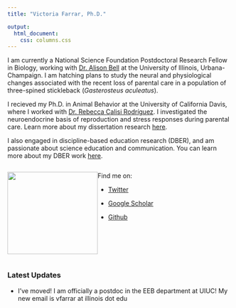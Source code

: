 ```yaml
---
title: "Victoria Farrar, Ph.D."

output:
  html_document: 
    css: columns.css
---
```


I am currently a National Science Foundation Postdoctoral Research Fellow in Biology, working with [Dr. Alison Bell](https://alisonbelllab.web.illinois.edu/) at the University of Illinois, Urbana-Champaign. I am hatching plans to study the neural and physiological changes associated with the recent loss of parental care in a population of three-spined stickleback (*Gasterosteus aculeatus*). 

I recieved my Ph.D. in Animal Behavior at the University of California Davis, where I worked with [Dr. Rebecca Calisi Rodríguez](http://calisilab.ucdavis.edu/). I investigated the neuroendocrine basis of reproduction and stress responses during parental care. Learn more about my dissertation research [here](https://vsfarrar.github.io/dissertation-research.html).

I also engaged in discipline-based education research (DBER), and am passionate about science education and communication. You can learn more about my DBER work [here](https://vsfarrar.github.io/ber.html).

:::: {style="display: flex;"}

::: {}
[![](data/pigeon_profile_pic.png){ width=203px height=185px}](http://calisilab.ucdavis.edu/people.html)
:::

::: {}
Find me on: 

* [Twitter](https://twitter.com/vs_farrar)

* [Google Scholar](https://scholar.google.com/citations?user=WS8oHRYAAAAJ&hl=en)

* [Github](https://github.com/vsfarrar)
:::

::::

### Latest Updates

* I've moved! I am officially a postdoc in the EEB department at UIUC! My new email is vfarrar at illinois dot edu 





